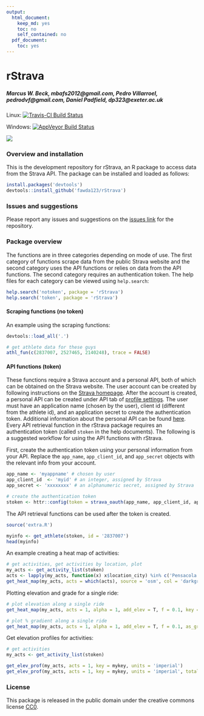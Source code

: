 ```yaml
---
output:
  html_document:
    keep_md: yes
    toc: no
    self_contained: no
  pdf_document:
    toc: yes
---
```


# rStrava

##### *Marcus W. Beck, mbafs2012@gmail.com, Pedro Villarroel, pedrodvf@gmail.com, Daniel Padfield, dp323@exeter.ac.uk*

Linux: [![Travis-CI Build Status](https://travis-ci.org/fawda123/rStrava.svg?branch=master)](https://travis-ci.org/fawda123/rStrava)

Windows: [![AppVeyor Build Status](https://ci.appveyor.com/api/projects/status/github/fawda123/rStrava?branch=master)](https://ci.appveyor.com/project/fawda123/rStrava)

![](api_logo_pwrdBy_strava_horiz_light.png)

### Overview and installation

This is the development repository for rStrava, an R package to access data from the Strava API.  The package can be installed and loaded as follows:

```r
install.packages('devtools')
devtools::install_github('fawda123/rStrava')
```

### Issues and suggestions

Please report any issues and suggestions on the [issues link](https://github.com/fawda123/rStrava/issues) for the repository.

### Package overview

The functions are in three categories depending on mode of use.  The first category of functions scrape data from the public Strava website and the second category uses the API functions or relies on data from the API functions.  The second category requires an authentication token.  The help files for each category can be viewed using ```help.search```:

```r
help.search('notoken', package = 'rStrava')
help.search('token', package = 'rStrava')
```

#### Scraping functions (no token)

An example using the scraping functions:
```r
devtools::load_all('.')
```
```r
# get athlete data for these guys
athl_fun(c(2837007, 2527465, 2140248), trace = FALSE)
```

#### API functions (token)

These functions require a Strava account and a personal API, both of which can be obtained on the Strava website.  The user account can be created by following instructions on the [Strava homepage](https://www.strava.com/).  After the account is created, a personal API can be created under API tab of [profile settings](https://www.strava.com/settings/api).  The user must have an application name (chosen by the user), client id (different from the athlete id), and an application secret to create the authentication token.  Additional information about the personal API can be found [here](https://strava.github.io/api/).  Every API retrieval function in the rStrava package requires an authentication token (called `stoken` in the help documents).  The following is a suggested workflow for using the API functions with rStrava.

First, create the authentication token using your personal information from your API.  Replace the `app_name`, `app_client_id`, and `app_secret` objects with the relevant info from your account.
```r
app_name <- 'myappname' # chosen by user
app_client_id  <- 'myid' # an integer, assigned by Strava
app_secret <- 'xxxxxxxx' # an alphanumeric secret, assigned by Strava

# create the authentication token
stoken <- httr::config(token = strava_oauth(app_name, app_client_id, app_secret))
```

The API retrieval functions can be used after the token is created.
```r
source('extra.R')
```
```r
myinfo <- get_athlete(stoken, id = '2837007')
head(myinfo)
```

An example creating a heat map of activities:
```r
# get activities, get activities by location, plot
my_acts <- get_activity_list(stoken)
acts <- lapply(my_acts, function(x) x$location_city) %in% c('Pensacola', 'Pensacola Beach', 'Milton') 
get_heat_map(my_acts, acts = which(acts), source = 'osm', col = 'darkgreen', size = 2)
```

Plotting elevation and grade for a single ride:
```r
# plot elevation along a single ride
get_heat_map(my_acts, acts = 1, alpha = 1, add_elev = T, f = 0.1, key = mykey, size = 2, col = 'Spectral', maptype = 'satellite', units = 'imperial')

# plot % gradient along a single ride
get_heat_map(my_acts, acts = 1, alpha = 1, add_elev = T, f = 0.1, as_grad = T, key = mykey, size = 2, col = 'Spectral', expand = 5, maptype = 'satellite', units = 'imperial')
```

Get elevation profiles for activities:
```r
# get activities
my_acts <- get_activity_list(stoken) 

get_elev_prof(my_acts, acts = 1, key = mykey, units = 'imperial')
get_elev_prof(my_acts, acts = 1, key = mykey, units = 'imperial', total = T)
```  

### License

This package is released in the public domain under the creative commons license [CC0](https://tldrlegal.com/license/creative-commons-cc0-1.0-universal). 